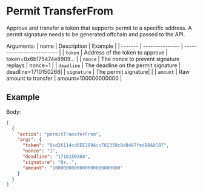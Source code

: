 # Permit TransferFrom

Approve and transfer a token that supports permit to a specific address.
A permit signature needs to be generated offchain and passed to the API.

Arguments:
| name | Description | Example |
| ------- | ---------------    | -------------------------- |
| `token` | Address of the token to approve | token=0x6b175474e8909... |
| `nonce` | The nonce to prevent signature replays | nonce=1 |
| `deadline` | The deadline on the permit signature | deadline=1710150268|
| `signature` | The permit signature|  |
| `amount` | Raw amount to transfer | amount=100000000000 |

## Example

Body:

```json
[
  {
    "action": "permitTransferFrom",
    "args": {
      "token": "0xd26114cd6EE289AccF82350c8d8487fedB8A0C07",
      "nonce": "1",
      "deadline": "1710150268",
      "signature": "0x..",
      "amount": "1000000000000000000000000"
    }
  }
]
```

